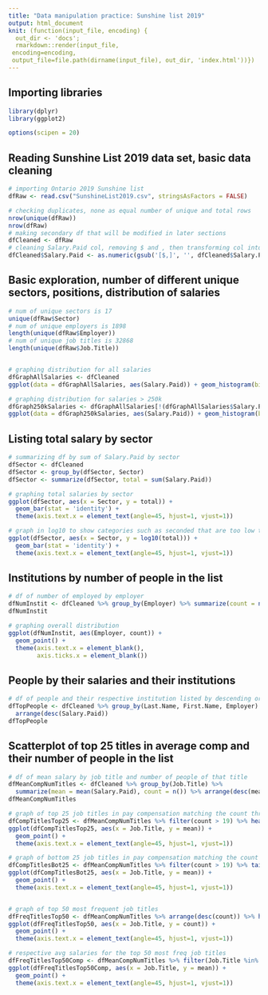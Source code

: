 ```yaml
---
title: "Data manipulation practice: Sunshine list 2019"
output: html_document
knit: (function(input_file, encoding) {
  out_dir <- 'docs';
  rmarkdown::render(input_file,
 encoding=encoding,
 output_file=file.path(dirname(input_file), out_dir, 'index.html'))})
---
```


## Importing libraries
```r
library(dplyr)
library(ggplot2)

options(scipen = 20)
```

## Reading Sunshine List 2019 data set, basic data cleaning
```r
# importing Ontario 2019 Sunshine list
dfRaw <- read.csv("SunshineList2019.csv", stringsAsFactors = FALSE)

# checking duplicates, none as equal number of unique and total rows
nrow(unique(dfRaw))
nrow(dfRaw)
# making secondary df that will be modified in later sections
dfCleaned <- dfRaw
# cleaning Salary.Paid col, removing $ and , then transforming col into numeric
dfCleaned$Salary.Paid <- as.numeric(gsub('[$,]', '', dfCleaned$Salary.Paid))
```


## Basic exploration, number of different unique sectors, positions, distribution of salaries
```r
# num of unique sectors is 17
unique(dfRaw$Sector)
# num of unique employers is 1898
length(unique(dfRaw$Employer))
# num of unique job titles is 32868
length(unique(dfRaw$Job.Title))


# graphing distribution for all salaries
dfGraphAllSalaries <- dfCleaned
ggplot(data = dfGraphAllSalaries, aes(Salary.Paid)) + geom_histogram(binwidth=1000)

# graphing distribution for salaries > 250k
dfGraph250kSalaries <- dfGraphAllSalaries[!(dfGraphAllSalaries$Salary.Paid < 250000), ]
ggplot(data = dfGraph250kSalaries, aes(Salary.Paid)) + geom_histogram(binwidth=1000)

```




## Listing total salary by sector
```r
# summarizing df by sum of Salary.Paid by sector
dfSector <- dfCleaned
dfSector <- group_by(dfSector, Sector)
dfSector <- summarize(dfSector, total = sum(Salary.Paid))

# graphing total salaries by sector
ggplot(dfSector, aes(x = Sector, y = total)) + 
  geom_bar(stat = 'identity') +
  theme(axis.text.x = element_text(angle=45, hjust=1, vjust=1))

# graph in log10 to show categories such as seconded that are too low to appear
ggplot(dfSector, aes(x = Sector, y = log10(total))) + 
  geom_bar(stat = 'identity') +
  theme(axis.text.x = element_text(angle=45, hjust=1, vjust=1))
```


## Institutions by number of people in the list
```r
# df of number of employed by employer
dfNumInstit <- dfCleaned %>% group_by(Employer) %>% summarize(count = n()) %>% arrange(desc(count))
dfNumInstit

# graphing overall distribution
ggplot(dfNumInstit, aes(Employer, count)) +
  geom_point() +
  theme(axis.text.x = element_blank(),
        axis.ticks.x = element_blank())
```


## People by their salaries and their institutions
```r
# df of people and their respective institution listed by descending order of salary
dfTopPeople <- dfCleaned %>% group_by(Last.Name, First.Name, Employer) %>% 
  arrange(desc(Salary.Paid))
dfTopPeople
```


## Scatterplot of top 25 titles in average comp and their number of people in the list
```r
# df of mean salary by job title and number of people of that title
dfMeanCompNumTitles <- dfCleaned %>% group_by(Job.Title) %>% 
  summarize(mean = mean(Salary.Paid), count = n()) %>% arrange(desc(mean))
dfMeanCompNumTitles

# graph of top 25 job titles in pay compensation matching the count threshold of 20
dfCompTitlesTop25 <- dfMeanCompNumTitles %>% filter(count > 19) %>% head(25)
ggplot(dfCompTitlesTop25, aes(x = Job.Title, y = mean)) +
  geom_point() +
  theme(axis.text.x = element_text(angle=45, hjust=1, vjust=1))

# graph of bottom 25 job titles in pay compensation matching the count threshold of 20
dfCompTitlesBot25 <- dfMeanCompNumTitles %>% filter(count > 19) %>% tail(25)
ggplot(dfCompTitlesBot25, aes(x = Job.Title, y = mean)) +
  geom_point() +
  theme(axis.text.x = element_text(angle=45, hjust=1, vjust=1))


# graph of top 50 most frequent job titles
dfFreqTitlesTop50 <- dfMeanCompNumTitles %>% arrange(desc(count)) %>% head(50)
ggplot(dfFreqTitlesTop50, aes(x = Job.Title, y = count)) +
  geom_point() +
  theme(axis.text.x = element_text(angle=45, hjust=1, vjust=1))

# respective avg salaries for the top 50 most freq job titles
dfFreqTitlesTop50Comp <- dfMeanCompNumTitles %>% filter(Job.Title %in% dfFreqTitlesTop50$Job.Title)
ggplot(dfFreqTitlesTop50Comp, aes(x = Job.Title, y = mean)) +
  geom_point() +
  theme(axis.text.x = element_text(angle=45, hjust=1, vjust=1))
```

